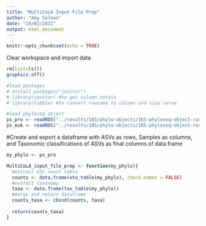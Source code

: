```yaml
---
title: "MultiCoLA Input File Prep"
author: "Amy Solman"
date: "19/02/2022"
output: html_document
---
```


```r
knitr::opts_chunk$set(echo = TRUE)
```

Clear workspace and import data
```r
rm(list=ls())
graphics.off()

#load packages
# install.packages("janitor")
# library(janitor) #to get column totals
# library(tibble) #to convert rowname to column and vice versa

#load phyloseq object
ps_pro <- readRDS("../results/16S/phylo-objects/16S-phyloseq-object-rarefied-decontam.rds") 
ps_euk <- readRDS("../results/18S/phylo-objects/18S-phyloseq-object-rarefied.rds") 
```

#Create and export a dataframe with ASVs as rows, Samples as columns, and Taxonomic classifications of ASVs as final columns of data frame
```r
my_phylo <- ps_pro

MultiCoLA_input_file_prep <- function(my_phylo){
  #extract ASV count table
  counts <- data.frame(otu_table(my_phylo), check.names = FALSE)
  #extract taxonomy
  taxa <- data.frame(tax_table(my_phylo))
  #merge and return dataframe
  counts_taxa <- cbind(counts, taxa)
  
  return(counts_taxa)
}
```
